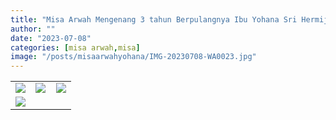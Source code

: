 ```yaml
---
title: "Misa Arwah Mengenang 3 tahun Berpulangnya Ibu Yohana Sri Hermijati "
author: ""
date: "2023-07-08"
categories: [misa arwah,misa]
image: "/posts/misaarwahyohana/IMG-20230708-WA0023.jpg"
---
```


|                                                     |                                                     |                                                     |
|-----------------------------------------------------|-----------------------------------------------------|-----------------------------------------------------|
| ![](/posts/misaarwahyohana/IMG-20230709-WA0022.jpg) | ![](/posts/misaarwahyohana/IMG-20230709-WA0023.jpg) | ![](/posts/misaarwahyohana/IMG-20230708-WA0027.jpg) |
| ![](/posts/misaarwahyohana/IMG-20230708-WA0028.jpg) |                                                     |                                                     |
